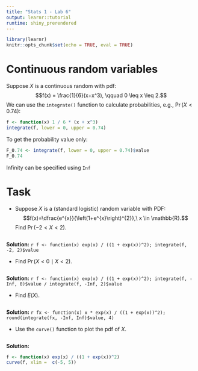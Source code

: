 ```yaml
---
title: "Stats 1 - Lab 6"
output: learnr::tutorial
runtime: shiny_prerendered
---
```


<script src="//yihui.name/js/math-code.js"></script>
<!-- Just one possible MathJax CDN below. You may use others. -->
<script async
  src="//mathjax.rstudio.com/latest/MathJax.js?config=TeX-MML-AM_CHTML">
</script>

```r
library(learnr)
knitr::opts_chunk$set(echo = TRUE, eval = TRUE)
```

# Continuous random variables

Suppose $X$ is a continuous random with pdf: 
$$f(x) = \frac{1}{6}(x+x^3), \qquad 0 \leq x \leq 2.$$
We can use the `integrate()` function to calculate probabilities, e.g., $\Pr(X < 0.74):$
```r
f <- function(x) 1 / 6 * (x + x^3)
integrate(f, lower = 0, upper = 0.74)
```

To get the probability value only: 
```r
F_0.74 <- integrate(f, lower = 0, upper = 0.74)$value
F_0.74 
```

Infinity can be specified using `Inf`

# Task

+ Suppose $X$ is a (standard logistic) random variable with PDF: $$f(x)=\dfrac{e^{x}}{\left(1+e^{x}\right)^{2}},\ x \in \mathbb{R}.$$ Find $\Pr(-2 < X < 2).$
```r

```
**Solution:** `r f <- function(x) exp(x) / ((1 + exp(x))^2); integrate(f, -2, 2)$value`

+ Find $\Pr(X < 0 \mid X < 2).$
```r

```
**Solution:** `r f <- function(x) exp(x) / ((1 + exp(x))^2); integrate(f, -Inf, 0)$value / integrate(f, -Inf, 2)$value`

+ Find $E(X).$
```r

```
**Solution:** `r fx <- function(x) x * exp(x) / ((1 + exp(x))^2); round(integrate(fx, -Inf, Inf)$value, 4)`

+ Use the `curve()` function to plot the pdf of $X.$
```r

```
**Solution:** <br>
```r
f <- function(x) exp(x) / ((1 + exp(x))^2)
curve(f, xlim =  c(-5, 5))
```
